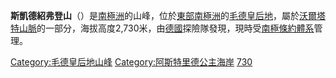 {{coord|72|8|S|11|31|E|display=title}}

'''斯凱德紹弗登山'''（{{lang-en|Skeidshovden Mountain}}）是[[南極洲|南極洲]]的山峰，位於[[東部南極洲|東部南極洲]]的[[毛德皇后地|毛德皇后地]]，屬於[[沃爾塔特山脈|沃爾塔特山脈]]的一部分，海拔高度2,730米，由[[德國|德國]]探險隊發現，現時受[[南極條約體系|南極條約體系]]管理。

{{DEFAULTSORT:Skeidshovden Mountain}}
[[Category:毛德皇后地山峰|Category:毛德皇后地山峰]]
[[Category:阿斯特里德公主海岸|Category:阿斯特里德公主海岸]]
[[Category:海拔2000公尺至2999公尺的南極洲山峰|730]]

{{PrincessAstridCoast-geo-stub}}